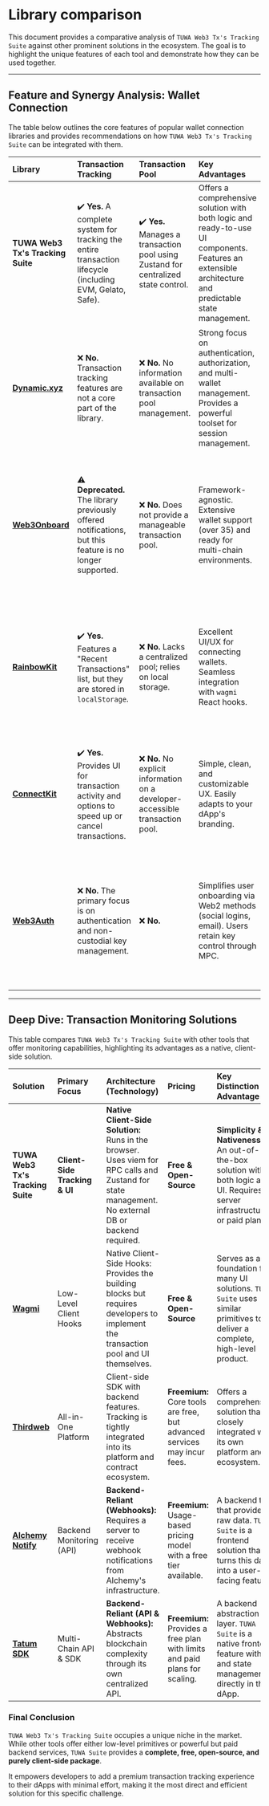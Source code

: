 # Library comparison

This document provides a comparative analysis of `TUWA Web3 Tx's Tracking Suite` against other prominent solutions in the ecosystem. The goal is to highlight the unique features of each tool and demonstrate how they can be used together.

-----

## Feature and Synergy Analysis: Wallet Connection

The table below outlines the core features of popular wallet connection libraries and provides recommendations on how `TUWA Web3 Tx's Tracking Suite` can be integrated with them.

| Library | Transaction Tracking | Transaction Pool | Key Advantages | Synergy and Integration |
| :--- | :--- | :--- | :--- | :--- |
| **TUWA Web3 Tx's Tracking Suite** | ✔️ **Yes.** A complete system for tracking the entire transaction lifecycle (including EVM, Gelato, Safe). | ✔️ **Yes.** Manages a transaction pool using Zustand for centralized state control. | Offers a comprehensive solution with both logic and ready-to-use UI components. Features an extensible architecture and predictable state management. | N/A |
| **[Dynamic.xyz](https://www.dynamic.xyz/)** | ❌ **No.** Transaction tracking features are not a core part of the library. | ❌ **No.** No information available on transaction pool management. | Strong focus on authentication, authorization, and multi-wallet management. Provides a powerful toolset for session management. | ✔️ **Recommended.** Use Dynamic.xyz for wallet connections and authentication, and `TUWA Suite` to handle the full lifecycle of transactions. |
| **[Web3Onboard](https://web3onboard.thirdweb.com/)** | ⚠️ **Deprecated.** The library previously offered notifications, but this feature is no longer supported. | ❌ **No.** Does not provide a manageable transaction pool. | Framework-agnostic. Extensive wallet support (over 35) and ready for multi-chain environments. | ✔️ **Recommended.** Use Web3Onboard for its robust wallet connection functionality, and `TUWA Suite` to implement the entire transaction tracking lifecycle. |
| **[RainbowKit](https://www.rainbowkit.com/)** | ✔️ **Yes.** Features a "Recent Transactions" list, but they are stored in `localStorage`. | ❌ **No.** Lacks a centralized pool; relies on local storage. | Excellent UI/UX for connecting wallets. Seamless integration with `wagmi` React hooks. | ✔️ **Recommended.** Use RainbowKit for its best-in-class connection UI, and `TUWA Suite` for a more robust and persistent tracking system in the background. |
| **[ConnectKit](https://family.co/docs/connectkit)** | ✔️ **Yes.** Provides UI for transaction activity and options to speed up or cancel transactions. | ❌ **No.** No explicit information on a developer-accessible transaction pool. | Simple, clean, and customizable UX. Easily adapts to your dApp's branding. | ✔️ **Recommended.** Use ConnectKit for its elegant UI, and `TUWA Suite` for managing transaction states and sending notifications. |
| **[Web3Auth](https://web3auth.io/)** | ❌ **No.** The primary focus is on authentication and non-custodial key management. | ❌ **No.** | Simplifies user onboarding via Web2 methods (social logins, email). Users retain key control through MPC. | ✔️ **Recommended.** Web3Auth is excellent for user onboarding. `TUWA Suite` can be integrated to manage all blockchain interactions post-authentication. |

-----

## Deep Dive: Transaction Monitoring Solutions

This table compares `TUWA Web3 Tx's Tracking Suite` with other tools that offer monitoring capabilities, highlighting its advantages as a native, client-side solution.

| Solution | Primary Focus | Architecture (Technology) | Pricing | Key Distinction & Advantage |
| :--- | :--- | :--- | :--- | :--- |
| **TUWA Web3 Tx's Tracking Suite** | **Client-Side Tracking & UI** | **Native Client-Side Solution:** Runs in the browser. Uses viem for RPC calls and Zustand for state management. No external DB or backend required. | **Free & Open-Source** | **Simplicity & Nativeness:** An out-of-the-box solution with both logic and UI. Requires no server infrastructure or paid plans. |
| **[Wagmi](https://wagmi.sh/)** | Low-Level Client Hooks | Native Client-Side Hooks: Provides the building blocks but requires developers to implement the transaction pool and UI themselves. | **Free & Open-Source** | Serves as a foundation for many UI solutions. `TUWA Suite` uses similar primitives to deliver a complete, high-level product. |
| **[Thirdweb](https://thirdweb.com/)** | All-in-One Platform | Client-side SDK with backend features. Tracking is tightly integrated into its platform and contract ecosystem. | **Freemium:** Core tools are free, but advanced services may incur fees. | Offers a comprehensive solution that is closely integrated with its own platform and ecosystem. |
| **[Alchemy Notify](https://www.alchemy.com/notify)** | Backend Monitoring (API) | **Backend-Reliant (Webhooks):** Requires a server to receive webhook notifications from Alchemy's infrastructure. | **Freemium:** Usage-based pricing model with a free tier available. | A backend tool that provides raw data. `TUWA Suite` is a frontend solution that turns this data into a user-facing feature. |
| **[Tatum SDK](https://tatum.io/)** | Multi-Chain API & SDK | **Backend-Reliant (API & Webhooks):** Abstracts blockchain complexity through its own centralized API. | **Freemium:** Provides a free plan with limits and paid plans for scaling. | A backend abstraction layer. `TUWA Suite` is a native frontend feature with UI and state management directly in the dApp. |

### Final Conclusion

`TUWA Web3 Tx's Tracking Suite` occupies a unique niche in the market. While other tools offer either low-level primitives or powerful but paid backend services, `TUWA Suite` provides a **complete, free, open-source, and purely client-side package**.

It empowers developers to add a premium transaction tracking experience to their dApps with minimal effort, making it the most direct and efficient solution for this specific challenge.